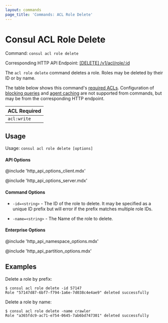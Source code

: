 ```yaml
---
layout: commands
page_title: 'Commands: ACL Role Delete'
---
```


# Consul ACL Role Delete

Command: `consul acl role delete`

Corresponding HTTP API Endpoint: [\[DELETE\] /v1/acl/role/:id](https://www.consul.io/api-docs/acl/roles#delete-a-role)

The `acl role delete` command deletes a role. Roles may be deleted by their ID or by name.

The table below shows this command's [required ACLs](/api#authentication). Configuration of
[blocking queries](/api/features/blocking) and [agent caching](/api/features/caching)
are not supported from commands, but may be from the corresponding HTTP endpoint.

| ACL Required |
| ------------ |
| `acl:write`  |

## Usage

Usage: `consul acl role delete [options]`

#### API Options

@include 'http_api_options_client.mdx'

@include 'http_api_options_server.mdx'

#### Command Options

- `-id=<string>` - The ID of the role to delete. It may be specified as a
  unique ID prefix but will error if the prefix matches multiple role IDs.

- `-name=<string>` - The Name of the role to delete.

#### Enterprise Options

@include 'http_api_namespace_options.mdx'

@include 'http_api_partition_options.mdx'

## Examples

Delete a role by prefix:

```shell-session
$ consul acl role delete -id 57147
Role "57147d87-6bf7-f794-1a6e-7d038c4e4ae9" deleted successfully
```

Delete a role by name:

```shell-session
$ consul acl role delete -name crawler
Role "a365fdc9-ac71-e754-0645-7ab6bd747301" deleted successfully
```

